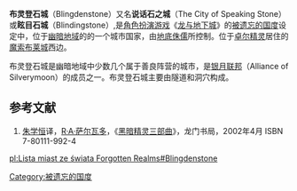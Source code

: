 {{Infobox Forgotten Realms Countries |
name that identify the value = value |
image =|
country = Blingdenstone |
government =城市国家 |
capital =|
ruler =史尼提克王 |
population = |
races = [[地底侏儒|地底侏儒]] |
worship = |
}}
'''布灵登石城'''（Blingdenstone）又名'''说话石之城'''（The City of Speaking Stone）或'''眩目石城'''（Blindingstone）,是[[角色扮演游戏|角色扮演游戏]]《[[龙与地下城|龙与地下城]]》的[[被遗忘的国度|被遗忘的国度]]设定中，位于[[幽暗地域|幽暗地域]]的的一个城市国家，由[[地底侏儒|地底侏儒]]所控制。位于[[卓尔精灵|卓尔精灵]]居住的[[魔索布莱城|魔索布莱城]]西边。

布灵登石城是幽暗地域中少数几个属于善良阵营的城市，是[[银月联邦|银月联邦]]（Alliance of Silverymoon）的成员之一。布灵登石城主要由隧道和洞穴构成。

== 参考文献 ==
# [[朱学恒|朱学恒]]译，[[R·A·萨尔瓦多|R·A·萨尔瓦多]]，《[[黑暗精灵三部曲|黑暗精灵三部曲]]》，龙门书局，2002年4月 ISBN 7-80111-992-4

[[Category:被遗忘的国度|Category:被遗忘的国度]]

{{rpg-stub}}

[[pl:Lista_miast_ze_świata_Forgotten_Realms#Blingdenstone|pl:Lista miast ze świata Forgotten Realms#Blingdenstone]]